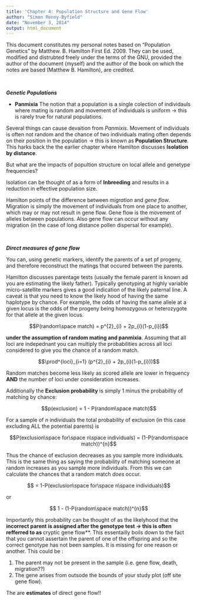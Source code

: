 ```yaml
---
title: 'Chapter 4: Population Structure and Gene Flow'
author: "Simon Renny-Byfield"
date: "November 3, 2014"
output: html_document
---
```


This document constitutes my personal notes based on "Population Genetics" by Matthew. B. Hamilton First Ed. 2009. They can be used, modified and distrubted freely under the terms of the GNU, provided the author of the document (myself) and the author of the book on which the notes are based (Matthew B. Hamilton), are credited.  
    
<br>    

***Genetic Populations***

* **Panmixia** The notion that a population is a single colection of individauls where mating is random and movement of individuals is uniform $\longrightarrow$ this is rarely true for natural populations.

Several things can cause devaition from *Panmixis*. Movement of individuals is often not random and the chance of two individuals mating often depends on their position in the population $\longrightarrow$ this is known as **Population Structure**. This harks back the the earlier chapter where Hamilton discusses **Isolation by distance**.

But what are the impacts of popultion structure on local allele and genetype frequencies?

Isolation can be thought of as a form of **Inbreeding** and results in a reduction in effective population size.

Hamilton points of the difference between *migration* and *gene flow*. Migration is simply the movement of individuals from one place to another, which may or may not result in gene flow. Gene flow is the movement of alleles between populations. Also gene flow can occur without any migration (in the case of long distance pollen dispersal for example).

<br>  

***Direct measures of gene flow***

You can, using genetic markers, identify the parents of a set pf progeny, and therefore reconstruct the matings that occured between the parents.

Hamilton discusses parentage tests (usually the female parent is known ad you are estimating the likely father). Typically genotyping at highly variable micro-satellite markers gives a good indication of the likely paternal line. A caveat is that you need to know the likely hood of having the same haplotype by chance. For example, the odds of having the same allele at a given locus is the odds of the progeny being homozygous or heterozygote for that allele at the given locus.

$$P(random\space match) = p^{2}_{i} + 2p_{i}(1-p_{i})$$

**under the assumption of random mating and panmixia**. Assuming that all loci are indepednant you can multiply the probabilities across all loci considered to give you the chance of a random match.

$$\prod^{loci}_{i=1} (p^{2}_{i} + 2p_{i}(1-p_{i}))$$

Random matches become less likely as scored allele are lower in frequency **AND** the number of loci under consideration increases.

Additionally the **Exclusion probability** is simply 1 minus the probabiltiy of matching by chance:

$$p(exclusion) = 1 - P(random\space match)$$

For a sample of $n$ individuals the total probability of exclusion (in this case excluding ALL the potential parents) is 

$$P(exclusion\space for\space n\space individuals) = (1-P(random\space match))^{n}$$

Thus the chance of exclusion decreases as you sample more individuals. This is the same thing as saying the probability of matching someone at random increases as you sample more individuals. From this we can calculate the chances that a random match *does* occur.

$$ = 1-P(exclusion\space for\space n\space individuals)$$

or

$$ 1 - (1-P(random\space match))^{n}$$ 

Importantly this probability can be thought of as the likelyhood that the **incorrect parent is assigned after the genotype test $\longrightarrow$ this is often refferred to as **cryptic gene flow**. This essentailly boils down to the fact that you cannot assertain the parent of one of the offspring and so the correct genotype has not been samples. It is missing for one reason or another. This could be :

1.  The parent may not be present in the sample (i.e. gene flow, death, migration??)
2.  The gene arises from outsode the bounds of your study plot (off site gene flow).

The are **estimates** of direct gene flow!!